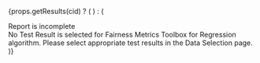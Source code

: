 

{props.getResults(cid) ? (
<MetricBarChart
  metric="mse"
  metric_name="Mean Square Error Parity"
  data={props.getResults(cid)}
  width={props.width}
  height={props.height}
/>
) : (
  <div style={{ 
    width: props.width, 
          height: props.height, 
    maxHeight: 1076,
    display: 'flex', 
    justifyContent: 'center', 
    alignItems: 'center',
    flexDirection: 'column',
    background: '#f8f9fa',
    border: '1px dashed #dee2e6',
    borderRadius: '4px',
    padding: '20px',
    textAlign: 'center' 
  }}>
    <div style={{ fontSize: '18px', fontWeight: 'bold', color: '#dc3545', marginBottom: '10px' }}>
      Report is incomplete
    </div>
    <div style={{ color: '#6c757d' }}>
      No Test Result is selected for Fairness Metrics Toolbox for Regression algorithm. 
      Please select appropriate test results in the Data Selection page.
    </div>
  </div>
)}